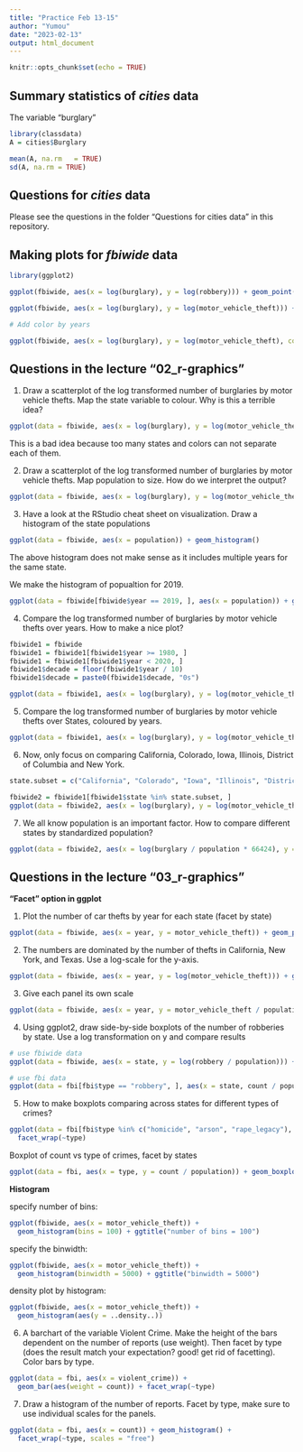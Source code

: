 ```yaml
---
title: "Practice Feb 13-15"
author: "Yumou"
date: "2023-02-13"
output: html_document
---
```


```r
knitr::opts_chunk$set(echo = TRUE)
```

## Summary statistics of *cities* data

The variable "burglary"
```r
library(classdata)
A = cities$Burglary

mean(A, na.rm	= TRUE)
sd(A, na.rm = TRUE)
```


## Questions for *cities* data

Please see the questions in the folder "Questions for cities data" in this repository.

## Making plots for *fbiwide* data

```r
library(ggplot2)

ggplot(fbiwide, aes(x = log(burglary), y = log(robbery))) + geom_point()

ggplot(fbiwide, aes(x = log(burglary), y = log(motor_vehicle_theft))) + geom_point()

# Add color by years

ggplot(fbiwide, aes(x = log(burglary), y = log(motor_vehicle_theft), colour = year)) + geom_point()

```

## Questions in the lecture "02_r-graphics"

1. Draw a scatterplot of the log transformed number of burglaries by motor vehicle thefts. Map the state variable to colour. Why is this a terrible idea?

```r
ggplot(data = fbiwide, aes(x = log(burglary), y = log(motor_vehicle_theft))) + geom_point(aes(color = state))
```

This is a bad idea because too many states and colors can not separate each of them.

2. Draw a scatterplot of the log transformed number of burglaries by motor vehicle thefts. Map population to size. How do we interpret the output?

```r
ggplot(data = fbiwide, aes(x = log(burglary), y = log(motor_vehicle_theft))) + geom_point(aes(color = state, size = population))
```

3. Have a look at the RStudio cheat sheet on visualization. Draw a histogram of the state populations

```r
ggplot(data = fbiwide, aes(x = population)) + geom_histogram()
```
The above histogram does not make sense as it includes multiple years for the same state. 

We make the histogram of popualtion for 2019.

```r
ggplot(data = fbiwide[fbiwide$year == 2019, ], aes(x = population)) + geom_histogram()
```

4. Compare the log transformed number of burglaries by motor vehicle thefts over years. How to make a nice plot?

```r
fbiwide1 = fbiwide
fbiwide1 = fbiwide1[fbiwide1$year >= 1980, ]
fbiwide1 = fbiwide1[fbiwide1$year < 2020, ]
fbiwide1$decade = floor(fbiwide1$year / 10)
fbiwide1$decade = paste0(fbiwide1$decade, "0s")

ggplot(data = fbiwide1, aes(x = log(burglary), y = log(motor_vehicle_theft))) + geom_point(aes(color = decade))
```


5. Compare the log transformed number of burglaries by motor vehicle thefts over States, coloured by years.

```r
ggplot(data = fbiwide1, aes(x = log(burglary), y = log(motor_vehicle_theft))) + geom_point(aes(color = decade)) + facet_wrap(.~ state_abbr)
```


6. Now, only focus on comparing California, Colorado, Iowa, Illinois, District of Columbia and New York.

```r
state.subset = c("California", "Colorado", "Iowa", "Illinois", "District of Columbia", "New York")

fbiwide2 = fbiwide1[fbiwide1$state %in% state.subset, ]
ggplot(data = fbiwide2, aes(x = log(burglary), y = log(motor_vehicle_theft))) + geom_point(aes(color = decade)) + facet_wrap(.~ state)
```

7. We all know population is an important factor. How to compare different states by standardized population?

```r
ggplot(data = fbiwide2, aes(x = log(burglary / population * 66424), y = log(motor_vehicle_theft / population * 66424))) + geom_point(aes(color = decade)) + facet_wrap(.~ state)
```

## Questions in the lecture "03_r-graphics"

**"Facet" option in ggplot**

1. Plot the number of car thefts by year for each state (facet by state)

```r
ggplot(data = fbiwide, aes(x = year, y = motor_vehicle_theft)) + geom_point() + facet_wrap(~state)
```

2. The numbers are dominated by the number of thefts in California, New York, and Texas. Use a log-scale for the y-axis.

```r
ggplot(data = fbiwide, aes(x = year, y = log(motor_vehicle_theft))) + geom_point() + facet_wrap(~state)
```

3. Give each panel its own scale

```r
ggplot(data = fbiwide, aes(x = year, y = motor_vehicle_theft / population)) + geom_point() + facet_wrap(~state, scale = "free_y")
```

4. Using ggplot2, draw side-by-side boxplots of the number of robberies by state. Use a log transformation on y and compare results

```r
# use fbiwide data
ggplot(data = fbiwide, aes(x = state, y = log(robbery / population))) + geom_boxplot() + coord_flip()

# use fbi data
ggplot(data = fbi[fbi$type == "robbery", ], aes(x = state, count / population)) + geom_boxplot() + coord_flip()
```

5. How to make boxplots comparing across states for different types of crimes?

```r
ggplot(data = fbi[fbi$type %in% c("homicide", "arson", "rape_legacy"), ], aes(x = state, y = count / population)) + geom_boxplot() + coord_flip() + 
  facet_wrap(~type)
```

Boxplot of count vs type of crimes, facet by states

```r
ggplot(data = fbi, aes(x = type, y = count / population)) + geom_boxplot() + facet_wrap(~state, scales = "free_y")
```

**Histogram**

specify number of bins:

```r
ggplot(fbiwide, aes(x = motor_vehicle_theft)) + 
  geom_histogram(bins = 100) + ggtitle("number of bins = 100")
```

specify the binwidth:
```r
ggplot(fbiwide, aes(x = motor_vehicle_theft)) + 
  geom_histogram(binwidth = 5000) + ggtitle("binwidth = 5000")
```

density plot by histogram:
```r
ggplot(fbiwide, aes(x = motor_vehicle_theft)) + 
  geom_histogram(aes(y = ..density..))
```

6. A barchart of the variable Violent Crime. Make the height of the bars dependent on the number of reports (use weight). Then facet by type (does the result match your expectation? good! get rid of facetting). Color bars by type.

```r
ggplot(data = fbi, aes(x = violent_crime)) + 
  geom_bar(aes(weight = count)) + facet_wrap(~type)
```

7. Draw a histogram of the number of reports. Facet by type, make sure to use individual scales for the panels.

```r
ggplot(data = fbi, aes(x = count)) + geom_histogram() + 
  facet_wrap(~type, scales = "free")
```


